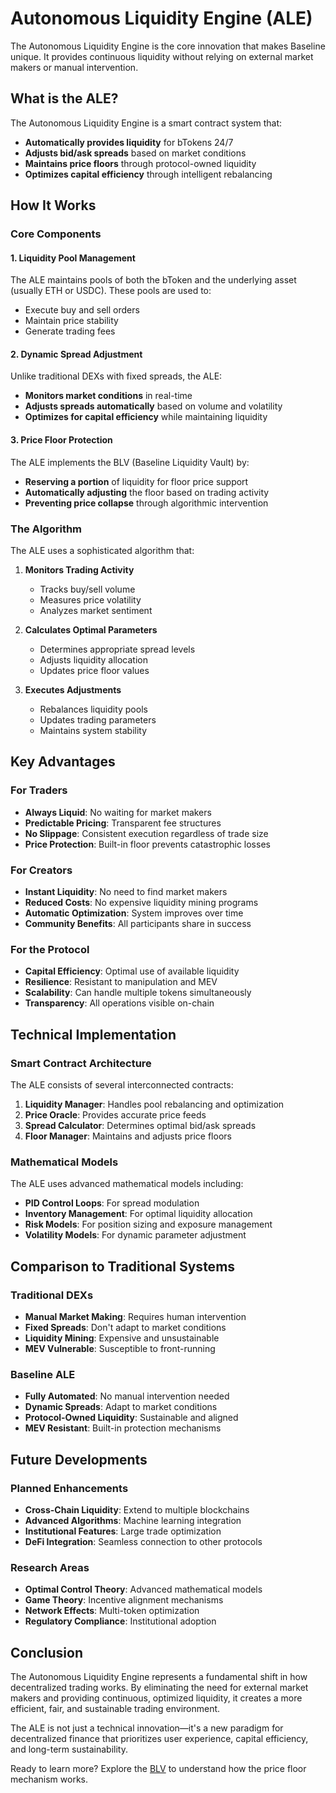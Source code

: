 # Autonomous Liquidity Engine (ALE)

The Autonomous Liquidity Engine is the core innovation that makes Baseline unique. It provides continuous liquidity without relying on external market makers or manual intervention.

## What is the ALE?

The Autonomous Liquidity Engine is a smart contract system that:

- **Automatically provides liquidity** for bTokens 24/7
- **Adjusts bid/ask spreads** based on market conditions
- **Maintains price floors** through protocol-owned liquidity
- **Optimizes capital efficiency** through intelligent rebalancing

## How It Works

### Core Components

#### 1. Liquidity Pool Management
The ALE maintains pools of both the bToken and the underlying asset (usually ETH or USDC). These pools are used to:
- Execute buy and sell orders
- Maintain price stability
- Generate trading fees

#### 2. Dynamic Spread Adjustment
Unlike traditional DEXs with fixed spreads, the ALE:
- **Monitors market conditions** in real-time
- **Adjusts spreads automatically** based on volume and volatility
- **Optimizes for capital efficiency** while maintaining liquidity

#### 3. Price Floor Protection
The ALE implements the BLV (Baseline Liquidity Vault) by:
- **Reserving a portion** of liquidity for floor price support
- **Automatically adjusting** the floor based on trading activity
- **Preventing price collapse** through algorithmic intervention

### The Algorithm

The ALE uses a sophisticated algorithm that:

1. **Monitors Trading Activity**
   - Tracks buy/sell volume
   - Measures price volatility
   - Analyzes market sentiment

2. **Calculates Optimal Parameters**
   - Determines appropriate spread levels
   - Adjusts liquidity allocation
   - Updates price floor values

3. **Executes Adjustments**
   - Rebalances liquidity pools
   - Updates trading parameters
   - Maintains system stability

## Key Advantages

### For Traders
- **Always Liquid**: No waiting for market makers
- **Predictable Pricing**: Transparent fee structures
- **No Slippage**: Consistent execution regardless of trade size
- **Price Protection**: Built-in floor prevents catastrophic losses

### For Creators
- **Instant Liquidity**: No need to find market makers
- **Reduced Costs**: No expensive liquidity mining programs
- **Automatic Optimization**: System improves over time
- **Community Benefits**: All participants share in success

### For the Protocol
- **Capital Efficiency**: Optimal use of available liquidity
- **Resilience**: Resistant to manipulation and MEV
- **Scalability**: Can handle multiple tokens simultaneously
- **Transparency**: All operations visible on-chain

## Technical Implementation

### Smart Contract Architecture

The ALE consists of several interconnected contracts:

1. **Liquidity Manager**: Handles pool rebalancing and optimization
2. **Price Oracle**: Provides accurate price feeds
3. **Spread Calculator**: Determines optimal bid/ask spreads
4. **Floor Manager**: Maintains and adjusts price floors

### Mathematical Models

The ALE uses advanced mathematical models including:

- **PID Control Loops**: For spread modulation
- **Inventory Management**: For optimal liquidity allocation
- **Risk Models**: For position sizing and exposure management
- **Volatility Models**: For dynamic parameter adjustment

## Comparison to Traditional Systems

### Traditional DEXs
- **Manual Market Making**: Requires human intervention
- **Fixed Spreads**: Don't adapt to market conditions
- **Liquidity Mining**: Expensive and unsustainable
- **MEV Vulnerable**: Susceptible to front-running

### Baseline ALE
- **Fully Automated**: No manual intervention needed
- **Dynamic Spreads**: Adapt to market conditions
- **Protocol-Owned Liquidity**: Sustainable and aligned
- **MEV Resistant**: Built-in protection mechanisms

## Future Developments

### Planned Enhancements
- **Cross-Chain Liquidity**: Extend to multiple blockchains
- **Advanced Algorithms**: Machine learning integration
- **Institutional Features**: Large trade optimization
- **DeFi Integration**: Seamless connection to other protocols

### Research Areas
- **Optimal Control Theory**: Advanced mathematical models
- **Game Theory**: Incentive alignment mechanisms
- **Network Effects**: Multi-token optimization
- **Regulatory Compliance**: Institutional adoption

## Conclusion

The Autonomous Liquidity Engine represents a fundamental shift in how decentralized trading works. By eliminating the need for external market makers and providing continuous, optimized liquidity, it creates a more efficient, fair, and sustainable trading environment.

The ALE is not just a technical innovation—it's a new paradigm for decentralized finance that prioritizes user experience, capital efficiency, and long-term sustainability.

Ready to learn more? Explore the [BLV](/theory/blv) to understand how the price floor mechanism works. 